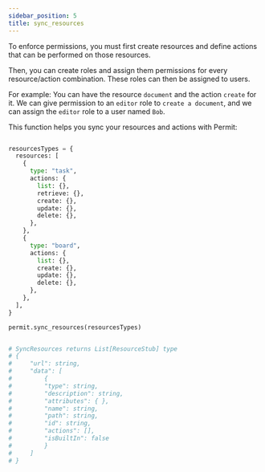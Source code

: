 ```yaml
---
sidebar_position: 5
title: sync_resources
---
```


To enforce permissions, you must first create resources and define actions that can be performed on those resources.

Then, you can create roles and assign them permissions for every resource/action combination. These roles can then be assigned to users.

For example: You can have the resource `document` and the action `create` for it.
We can give permission to an `editor` role to `create a document`, and we can assign the `editor` role to a user named `Bob`.

This function helps you sync your resources and actions with Permit:

```python

resourcesTypes = {
  resources: [
    {
      type: "task",
      actions: {
        list: {},
        retrieve: {},
        create: {},
        update: {},
        delete: {},
      },
    },
    {
      type: "board",
      actions: {
        list: {},
        create: {},
        update: {},
        delete: {},
      },
    },
  ],
}

permit.sync_resources(resourcesTypes)


# SyncResources returns List[ResourceStub] type
# {
#     "url": string,
#     "data": [
#         {
#         "type": string,
#         "description": string,
#         "attributes": { },
#         "name": string,
#         "path": string,
#         "id": string,
#         "actions": [],
#         "isBuiltIn": false
#         }
#     ]
# }

```

